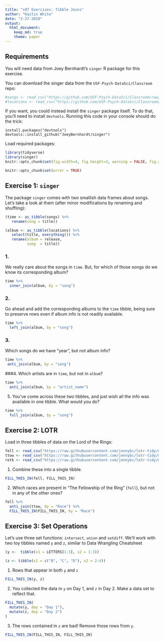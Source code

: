 ```yaml
---
title: "s07 Exercises: Tibble Joins"
author: "Kaitin White"
date: "2-27-2020"
output: 
  html_document:
    keep_md: true
    theme: paper
---
```


## Requirements

You will need data from Joey Bernhardt's `singer` R package for this exercise. 

You can download the singer data from the `USF-Psych-DataSci/Classroom` repo:

```r
#songs <- read_csv("https://github.com/USF-Psych-DataSci/Classroom/raw/master/data/singer/songs.csv")
#locations <- read_csv("https://github.com/USF-Psych-DataSci/Classroom/raw/master/data/singer/loc.csv")
```

If you want, you could instead install the `singer` package itself. To do that,
you'll need to install `devtools`. Running this code in your console should do 
the trick:

```
install.packages("devtools")
devtools::install_github("JoeyBernhardt/singer")
```

Load required packages:

```r
library(tidyverse)
library(singer)
knitr::opts_chunk$set(fig.width=4, fig.height=3, warning = FALSE, fig.align = "center")
```

<!-- The following chunk allows errors when knitting -->

```r
knitr::opts_chunk$set(error = TRUE)
```

## Exercise 1: `singer`

The package `singer` comes with two smallish data frames about songs. 
Let's take a look at them (after minor modifications by renaming and shuffling):

```r
(time <- as_tibble(songs) %>% 
   rename(song = title))
```

```r
(album <- as_tibble(locations) %>% 
   select(title, everything()) %>% 
   rename(album = release,
          song  = title))
```


### 1.
We really care about the songs in `time`. But, for which of those songs do we know its corresponding album?

```r
time %>% 
  inner_join(album, by = "song")
```

### 2.
Go ahead and add the corresponding albums to the `time` tibble, being sure to preserve rows even if album info is not readily available.

```r
time %>% 
  left_join(album, by = "song")
```

### 3.
Which songs do we have "year", but not album info?

```r
time %>% 
 anti_join(album, by = "song")
```

###4. 
Which artists are in `time`, but not in `album`?

```r
time %>% 
  anti_join(album, by = "artist_name")
```


5. You've come across these two tibbles, and just wish all the info was 
   available in one tibble. What would you do?

```r
time %>% 
  full_join(album, by = "song")
```


## Exercise 2: LOTR

Load in three tibbles of data on the Lord of the Rings:

```r
fell <- read_csv("https://raw.githubusercontent.com/jennybc/lotr-tidy/master/data/The_Fellowship_Of_The_Ring.csv")
ttow <- read_csv("https://raw.githubusercontent.com/jennybc/lotr-tidy/master/data/The_Two_Towers.csv")
retk <- read_csv("https://raw.githubusercontent.com/jennybc/lotr-tidy/master/data/The_Return_Of_The_King.csv")
```

1. Combine these into a single tibble.

```r
FILL_THIS_IN(fell, FILL_THIS_IN)
```

2. Which races are present in "The Fellowship of the Ring" (`fell`), but not in 
   any of the other ones?

```r
fell %>% 
  anti_join(ttow, by = "Race") %>% 
  FILL_THIS_IN(FILL_THIS_IN, by = "Race")
```


## Exercise 3: Set Operations

Let's use three set functions: `intersect`, `union` and `setdiff`. We'll work 
with two toy tibbles named `y` and `z`, similar to Data Wrangling Cheatsheet

```r
(y <-  tibble(x1 = LETTERS[1:3], x2 = 1:3))
```

```r
(z <- tibble(x1 = c("B", "C", "D"), x2 = 2:4))
```

1. Rows that appear in both `y` and `z`

```r
FILL_THIS_IN(y, z)
```

2. You collected the data in `y` on Day 1, and `z` in Day 2. 
   Make a data set to reflect that.

```r
FILL_THIS_IN(
  mutate(y, day = "Day 1"),
  mutate(z, day = "Day 2")
)
```

3. The rows contained in `z` are bad! Remove those rows from `y`.

```r
FILL_THIS_IN(FILL_THIS_IN, FILL_THIS_IN)
```